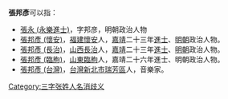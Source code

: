 '''張邦彥'''可以指：
* [[張永_(永樂進士)|張永 (永樂進士)]]，字邦彦，明朝政治人物
* [[張邦彥_(懷安)|張邦彥 (懷安)]]，[[福建|福建]][[懷安|懷安]]人，[[嘉靖|嘉靖]]二十三年[[進士|進士]]、[[明朝|明朝]]政治人物。
* [[張邦彥_(長治)|張邦彥 (長治)]]，[[山西|山西]][[長治市|長治]]人，[[嘉靖|嘉靖]]二十三年[[進士|進士]]、[[明朝|明朝]]政治人物。
* [[張邦彥_(臨朐)|張邦彥 (臨朐)]]，[[山東|山東]][[臨朐|臨朐]]人，嘉靖二十六年進士、明朝政治人物。
* [[張邦彥_(台灣)|張邦彥 (台灣)]]，[[台灣|台灣]][[新北市|新北市]][[瑞芳區|瑞芳區]]人，音樂家。
{{disambig}}

[[Category:三字张姓人名消歧义|Category:三字张姓人名消歧义]]